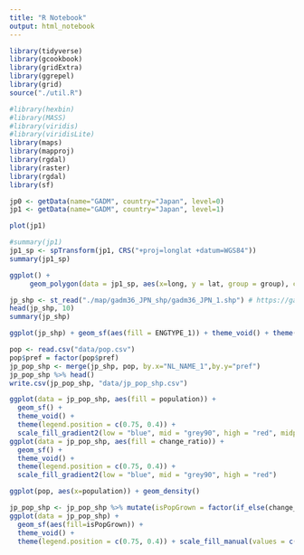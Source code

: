 ```yaml
---
title: "R Notebook"
output: html_notebook
---
```


```r
library(tidyverse)
library(gcookbook)
library(gridExtra)
library(ggrepel)
library(grid)
source("./util.R")

#library(hexbin)
#library(MASS)
#library(viridis)
#library(viridisLite)
library(maps)
library(mapproj)
library(rgdal)
library(raster)
library(rgdal)
library(sf)

```

```r
jp0 <- getData(name="GADM", country="Japan", level=0)
jp1 <- getData(name="GADM", country="Japan", level=1)
```
```r
plot(jp1)
```

```r
#summary(jp1)
jp1_sp <- spTransform(jp1, CRS("+proj=longlat +datum=WGS84"))
summary(jp1_sp)
```

```r
ggplot() +
     geom_polygon(data = jp1_sp, aes(x=long, y = lat, group = group), color = "black", fill = "white")
```



```r
jp_shp <- st_read("./map/gadm36_JPN_shp/gadm36_JPN_1.shp") # https://gadm.org/download_country_v3.html downlaod Shapefile
head(jp_shp, 10)
summary(jp_shp)
```

```r
ggplot(jp_shp) + geom_sf(aes(fill = ENGTYPE_1)) + theme_void() + theme(legend.position = c(0.75, 0.4))
```

```r
pop <- read.csv("data/pop.csv")
pop$pref = factor(pop$pref)
jp_pop_shp <- merge(jp_shp, pop, by.x="NL_NAME_1",by.y="pref")
jp_pop_shp %>% head()
write.csv(jp_pop_shp, "data/jp_pop_shp.csv")
```

```r
ggplot(data = jp_pop_shp, aes(fill = population)) + 
  geom_sf() + 
  theme_void() + 
  theme(legend.position = c(0.75, 0.4)) + 
  scale_fill_gradient2(low = "blue", mid = "grey90", high = "red", midpoint = 7000)
ggplot(data = jp_pop_shp, aes(fill = change_ratio)) + 
  geom_sf() + 
  theme_void() + 
  theme(legend.position = c(0.75, 0.4)) + 
  scale_fill_gradient2(low = "blue", mid = "grey90", high = "red")
```

```r
ggplot(pop, aes(x=population)) + geom_density()
```
```r
jp_pop_shp <- jp_pop_shp %>% mutate(isPopGrown = factor(if_else(change_ratio > 0, "grown", "not_grown")))
ggplot(data = jp_pop_shp) + 
  geom_sf(aes(fill=isPopGrown)) + 
  theme_void() + 
  theme(legend.position = c(0.75, 0.4)) + scale_fill_manual(values = c("red", "white")) #+   scale_fill_gradient2(low = "blue", mid = "grey90", high = "red")
```

